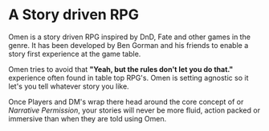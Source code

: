 
# A Story driven RPG

Omen is a story driven RPG inspired by DnD, Fate and other games in the genre. It has been developed by Ben Gorman and his friends to enable a story first experience at the game table.

Omen tries to avoid that **"Yeah, but the rules don't let you do that."** experience often found in table top RPG's. Omen is setting agnostic so it let's you tell whatever story you like.

Once Players and DM's wrap there head around the core concept of <InlineDefine term='verisimilitude'/> or _Narrative Permission_, your stories will never be more fluid, action packed or immersive than when they are told using Omen.
